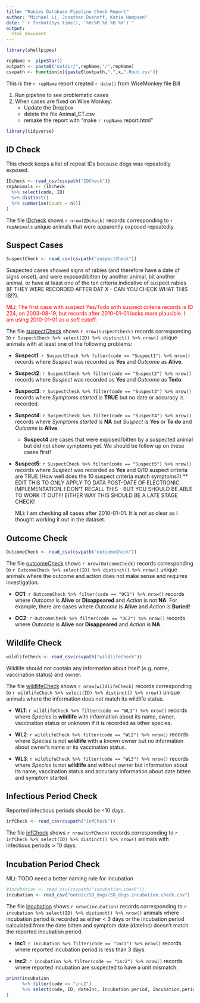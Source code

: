 ```yaml
---
title: "Rabies Database Pipeline Check Report"
author: "Michael Li, Jonathan Dushoff, Katie Hampson"
date: "`r format(Sys.time(), '%H:%M %d %B %Y')`"
output: 
  html_document
---
```


```r
library(shellpipes)

repName <- pipeStar()
outpath <- paste0("outdir/",repName,"/",repName)
csvpath <- function(x){paste0(outpath,".",x,".Rout.csv")}
```

This is the `r repName` report created `r date()` from WiseMonkey file  Bill

1. Run pipeline to see problematic cases
1. When cases are fixed on Wise Monkey:
	* Update the Dropbox
	* delete the file Animal_CT.csv
	* remake the report with "make `r repName`.report.html"

```r
library(tidyverse)
```

## ID Check

This check keeps a list of repeat IDs because dogs was repeatedly exposed.

```r
IDcheck <- read_csv(csvpath("IDCheck"))
repAnimals <- (IDcheck
  %>% select(code, ID)
  %>% distinct()
  %>% summarise(Count = n())
)
```

The file [IDcheck](`r csvpath("IDCheck")`) shows `r nrow(IDcheck)` records corresponding to `r repAnimals` unique animals that were apparently exposed repeatedly.


## Suspect Cases


```r
SuspectCheck <- read_csv(csvpath("suspectCheck"))
```

Suspected cases showed signs of rabies (and therefore have a date of signs onset), and were exposed/bitten by another animal, bit another animal, or have at least one of the ten criteria indicative of suspect rabies (IF THEY WERE RECORDED AFTER DAT X - CAN YOU CHECK WHAT THIS IS!?).
<p style="color:red">MLi: The first case with suspect Yes/Todo with suspect criteria records is ID 224, on 2003-08-19, but records after 2010-01-01 looks more plausible. I am using 2010-01-01 as a soft cutoff.</p>

The file [suspectCheck](`r csvpath("suspectCheck") `) shows `r nrow(SuspectCheck)` records corresponding to `r SuspectCheck %>% select(ID) %>% distinct() %>% nrow()` unique animals with at least one of the following problems:

* __Suspect1__: `r SuspectCheck %>% filter(code == "Suspect1") %>% nrow()` records where _Suspect_ was recorded as __Yes__ and _Outcome_ as __Alive__.

* __Suspect2__: `r SuspectCheck %>% filter(code == "Suspect2") %>% nrow()` records where _Suspect_ was recorded as __Yes__ and _Outcome_ as __Todo__.

* __Suspect3__: `r SuspectCheck %>% filter(code == "Suspect3") %>% nrow()` records where _Symptoms started_ is __TRUE__ but no date or accuracy is recorded.

* __Suspect4__: `r SuspectCheck %>% filter(code == "Suspect4") %>% nrow()` records where _Symptoms started_ is __NA__ but _Suspect_ is __Yes__ or __To do__ and _Outcome_ is __Alive__.

    - __Suspect4__ are cases that were exposed/bitten by a suspected animal but did not show symptoms yet. We should be follow up on these cases first! 
    
* __Suspect5__: `r SuspectCheck %>% filter(code == "Suspect5") %>% nrow()` records where _Suspect_ was recorded as __Yes__ and 0/10 suspect criteria are TRUE (How well does the 10 suspect criteria match symptoms?)
** EDIT THIS TO ONLY APPLY TO DATA POST-DATE OF ELECTRONIC IMPLEMENTATION. I DON'T RECALL THIS - BUT YOU SHOULD BE ABLE TO WORK IT OUT!!! EITHER WAY THIS SHOULD BE A LATE STAGE CHECK!
<p style="color:red">MLi: I am checking all cases after 2010-01-01. It is not as clear as I thought working it out in the dataset.</p>

## Outcome Check

```r
OutcomeCheck <- read_csv(csvpath("outcomeCheck"))
```

The file [outcomeCheck](`r csvpath("outcomeCheck") `) shows `r nrow(OutcomeCheck)` records corresponding to `r OutcomeCheck %>% select(ID) %>% distinct() %>% nrow()` unique animals where the outcome and action does not make sense and requires investigation.

* __OC1__: `r OutcomeCheck %>% filter(code == "OC1") %>% nrow()` records where _Outcome_ is __Alive__ or __Disappeared__ and _Action_ is not __NA__. For example, there are cases where _Outcome_ is __Alive__ and _Action_ is __Buried__!

* __OC2__: `r OutcomeCheck %>% filter(code == "OC2") %>% nrow()` records where _Outcome_ is __Alive__ nor __Disappeared__ and _Action_ is __NA__. 


## Wildlife Check

```r
wildlifeCheck <- read_csv(csvpath("wildlifeCheck"))
```

Wildlife should not contain any information about itself (e.g. name, vaccination status) and owner. 

The file [wildlifeCheck](`r csvpath("wildlifeCheck")`) shows `r nrow(wildlifeCheck)` records corresponding to `r wildlifeCheck %>% select(ID) %>% distinct() %>% nrow()` unique animals where the information does not match its wildlife status.

* __WL1__: `r wildlifeCheck %>% filter(code == "WL1") %>% nrow()` records where _Species_ is __wildlife__ with information about its name, owner, vaccination status or unknown if it is recorded as other species.

* __WL2__: `r wildlifeCheck %>% filter(code == "WL2") %>% nrow()` records where _Species_ is not __wildlife__ with a known owner but no information about owner's name or its vaccination status.

* __WL3__: `r wildlifeCheck %>% filter(code == "WL3") %>% nrow()` records where _Species_ is not __wildlife__ and without owner but information about its name, vaccination status and accuracy information about date bitten and symptom started.

## Infectious Period Check

Reported infectious periods should be <10 days. 

```r
infCheck <- read_csv(csvpath("infCheck"))
```

The file [infCheck](`r csvpath("infCheck")`) shows `r nrow(infCheck)` records corresponding to `r infCheck %>% select(ID) %>% distinct() %>% nrow()` animals with infectious periods > 10 days.

## Incubation Period Check

MLi: TODO need a better naming rule for incubation

```r
#incubation <- read_csv(csvpath("incubation.check"))
incubation <- read_csv("outdir/SD_dogs/SD_dogs.incubation.check.csv")
```

The file [incubation](outdir/SD_dogs/SD_dogs.incubation.check.csv) shows `r nrow(incubation)` records corresponding to `r incubation %>% select(ID) %>% distinct() %>% nrow()` animals where incubation period is recorded as either < 3 days or the incubation period calculated from the date bitten and symptom date (dateInc) doesn't match the reported incubation period. 

* __inc1__: `r incubation %>% filter(code == "inc1") %>% nrow()` records where reported incubation period is less than 3 days. 

* __inc2__: `r incubation %>% filter(code == "inc2") %>% nrow()` records where reported incubation are suspected to have a unit mismatch. 

```r
print(incubation 
      %>% filter(code == "inc2")
      %>% select(code, ID, dateInc, Incubation.period, Incubation.period.units)
)
```


